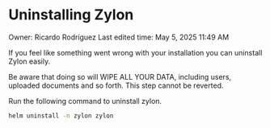 # Uninstalling Zylon

Owner: Ricardo Rodríguez
Last edited time: May 5, 2025 11:49 AM

If you feel like something went wrong with your installation you can uninstall Zylon easily.

Be aware that doing so will WIPE ALL YOUR DATA, including users, uploaded documents and so forth. This step cannot be reverted.

Run the following command to uninstall zylon.

```bash
helm uninstall -n zylon zylon
```